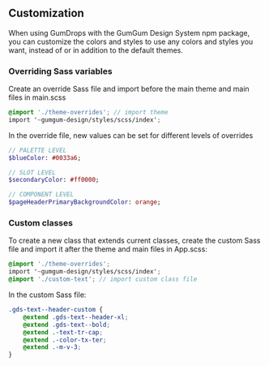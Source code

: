 
<Meta title="Customization" />

## Customization

When using GumDrops with the GumGum Design System npm package, you can customize the colors and styles to use any colors and styles you want, instead of or in addition to the default themes.

### Overriding Sass variables
Create an override Sass file and import before the main theme and main files in main.scss

```scss
@import './theme-overrides'; // import theme
import '~gumgum-design/styles/scss/index';
```

In the override file, new values can be set for different levels of overrides

```sass
// PALETTE LEVEL
$blueColor: #0033a6;

// SLOT LEVEL
$secondaryColor: #ff0000;

// COMPONENT LEVEL
$pageHeaderPrimaryBackgroundColor: orange;
```

### Custom classes
To create a new class that extends current classes, create the custom Sass file and import it after the theme and main files in App.scss:

```scss
@import './theme-overrides';
import '~gumgum-design/styles/scss/index';
@import './custom-text'; // import custom class file
```

In the custom Sass file:

```scss
.gds-text--header-custom {
    @extend .gds-text--header-xl;
    @extend .gds-text--bold;
    @extend .-text-tr-cap;
    @extend .-color-tx-ter;
    @extend .-m-v-3;
}
```
